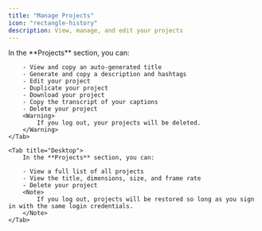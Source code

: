 ```yaml
---
title: "Manage Projects"
icon: "rectangle-history"
description: View, manage, and edit your projects
---
```


<Tabs>
    <Tab title="iOS">
        In the **Projects** section, you can:

        - View and copy an auto-generated title
        - Generate and copy a description and hashtags
        - Edit your project
        - Duplicate your project
        - Download your project
        - Copy the transcript of your captions
        - Delete your project
        <Warning>
            If you log out, your projects will be deleted.
        </Warning>
    </Tab>

    <Tab title="Desktop">
        In the **Projects** section, you can:

        - View a full list of all projects
        - View the title, dimensions, size, and frame rate
        - Delete your project
        <Note>
            If you log out, projects will be restored so long as you sign in with the same login credentials.
        </Note>
    </Tab>
</Tabs>

